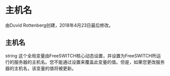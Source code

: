# 主机名

由Duvid Rottenberg创建，2018年4月23日最后修改。

## 主机名

string 这个全局变量由FreeSWITCH核心动态设置，并设置为FreeSWITCH所运行的服务器的主机名。您不能通过设置来覆盖此变量的值。但是，如果您更改服务器的主机名，该变量的值将被更新。
